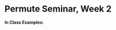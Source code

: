 Permute Seminar, Week 2
========================================================

**In Class Examples:**

```r
```


